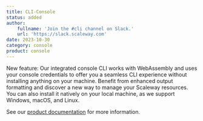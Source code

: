 ```yaml
---
title: CLI-Console
status: added
author:
    fullname: 'Join the #cli channel on Slack.'
    url: 'https://slack.scaleway.com'
date: 2023-10-30
category: console
product: console
---
```


New feature: Our integrated console CLI works with WebAssembly and uses your console credentials to offer you a seamless CLI experience without installing anything on your machine. Benefit from enhanced output formatting and discover a new way to manage your Scaleway resources. You can also install it natively on your local machine, as we support Windows, macOS, and Linux.

See our [product documentation](/scaleway-cli/quickstart/) for more information.

